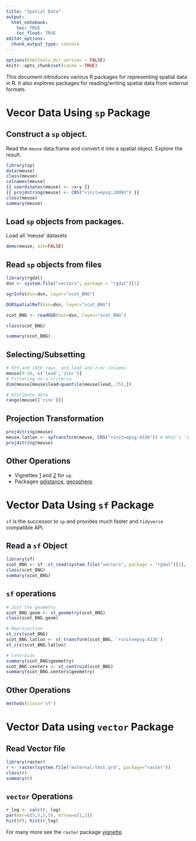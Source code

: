 ```yaml
---
title: "Spatial Data"
output:
  html_notebook:
    toc: TRUE
    toc_float: TRUE
editor_options: 
  chunk_output_type: console
---
```


```r
options(htmltools.dir.version = FALSE)
knitr::opts_chunk$set(cache = TRUE)
```

This document introduces various R packages for representing spatial data in R. It also explores packages for reading/writing spatial data from external formats.

# Vecor Data Using `sp` Package

## Construct a `sp` object.

Read the `meuse` data.frame and convert it into a spatial object. Explore the result.

```r
library(sp)
data(meuse)
class(meuse)
colnames(meuse)
{{ coordinates(meuse) <- ~x+y }}
{{ proj4string(meuse) <- CRS("+init=epsg:28992") }}
class(meuse)
summary(meuse)
```

## Load `sp` objects from packages.

Load all 'meuse' datasets

```r
demo(meuse, ask=FALSE)
```

## Read `sp` objects from files

```r
library(rgdal)
dsn <- system.file("vectors", package = "rgdal")[1]

ogrInfo(dsn=dsn, layer="scot_BNG")

OGRSpatialRef(dsn=dsn, layer="scot_BNG")

scot_BNG <- readOGR(dsn=dsn, layer="scot_BNG")

class(scot_BNG)

summary(scot_BNG)
```

## Selecting/Subsetting

```r
# 9th and 10th rows, and lead and zinc columns
meuse[9:10, c('lead','zinc')]
# Filtering on a criteria
dim(meuse[meuse$lead>quantile(meuse$lead,.75),])

# Attribute data
range(meuse[['zinc']])
```

## Projection Transformation

```r
proj4string(meuse)
meuse.latlon <- spTransform(meuse, CRS("+init=epsg:4326")) # What's '+init=epsg:4326' ?
proj4string(meuse)
```

## Other Operations

- Vignettes [1](https://cran.r-project.org/web/packages/sp/vignettes/intro_sp.pdf) and [2](https://cran.r-project.org/web/packages/sp/vignettes/over.pdf) for `sp`.
- Packages [gdistance](https://cran.r-project.org/web/packages/gdistance), [geosphere](https://cran.r-project.org/web/packages/geosphere).

# Vector Data Using `sf` Package

`sf` is the successor to `sp` and provides much faster and `tidyverse` compatible API.

## Read a `sf` Object

```r
library(sf)
scot_BNG <- sf::st_read(system.file("vectors", package = "rgdal")[1], 'scot_BNG')
class(scot_BNG)
summary(scot_BNG)
```

## `sf` operations

```r
# Just the geometry
scot_BNG.geom <- st_geometry(scot_BNG)
class(scot_BNG.geom)

# Reprojection
st_crs(scot_BNG)
scot_BNG.latlon <- st_transform(scot_BNG, '+init=epsg:4326')
st_crs(scot_BNG.latlon)

# Centroids
summary(scot_BNG$geometry)
scot_BNG.centers <- st_centroid(scot_BNG)
summary(scot_BNG.centers$geometry)
```

## Other Operations

```r
methods(class='sf')
```

# Vector Data using `vector` Package

## Read Vector file

```r
library(raster)
r <- raster(system.file("external/test.grd", package="raster"))
class(r)
summary(r)
```

## `vector` Operations

```r
r_log <- calc(r, log)
par(mar=c(5,5,5,5), mfrow=c(1,2))
hist(r); hist(r_log)
```

For many more see the `raster` package [vignette](https://cran.r-project.org/web/packages/raster/vignettes/Raster.pdf).
